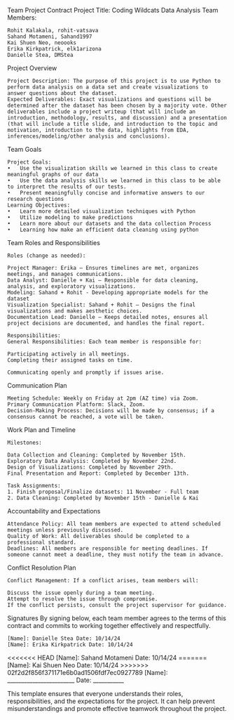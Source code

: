 Team Project Contract
Project Title: Coding Wildcats Data Analysis
Team Members:

    Rohit Kalakala, rohit-vatsava
    Sahand Motameni, Sahand1997
    Kai Shuen Neo, neoooks
    Erika Kirkpatrick, elk1arizona
    Danielle Stea, DMStea


Project Overview

    Project Description: The purpose of this project is to use Python to perform data analysis on a data set and create visualizations to answer questions about the dataset.
    Expected Deliverables: Exact visualizations and questions will be determined after the dataset has been chosen by a majority vote. Other deliverables include a project writeup (that will include an introduction, methodology, results, and discussion) and a presentation (that will include a title slide, and introduction to the topic and motivation, introduction to the data, highlights from EDA, inferences/modeling/other analysis and conclusions).

Team Goals

    Project Goals: 
    •	Use the visualization skills we learned in this class to create meaningful graphs of our data
    •	Use the data analysis skills we learned in this class to be able to interpret the results of our tests.
    •   Present meaningfully concise and informative answers to our research questions
    Learning Objectives:
    •   Learn more detailed visualization techniques with Python
    •   Utilize modeling to make predictions
    •   Learn more about our datasets and the data collection Process
    •   Learning how make an efficient data cleaning using python

Team Roles and Responsibilities

    Roles (change as needed):

    Project Manager: Erika – Ensures timelines are met, organizes meetings, and manages communications.
    Data Analyst: Danielle + Kai – Responsible for data cleaning, analysis, and exploratory visualizations.
    Modeling: Sahand + Rohit - Developing appropriate models for the dataset
    Visualization Specialist: Sahand + Rohit – Designs the final visualizations and makes aesthetic choices.
    Documentation Lead: Danielle – Keeps detailed notes, ensures all project decisions are documented, and handles the final report.

    Responsibilities:
    General Responsibilities: Each team member is responsible for:

    Participating actively in all meetings.
    Completing their assigned tasks on time.

    Communicating openly and promptly if issues arise.

Communication Plan

    Meeting Schedule: Weekly on Friday at 2pm (AZ time) via Zoom.
    Primary Communication Platform: Slack, Zoom.
    Decision-Making Process: Decisions will be made by consensus; if a consensus cannot be reached, a vote will be taken.

Work Plan and Timeline

    Milestones:

    Data Collection and Cleaning: Completed by November 15th.
    Exploratory Data Analysis: Completed by November 22nd.
    Design of Visualizations: Completed by November 29th.
    Final Presentation and Report: Completed by December 13th.

    Task Assignments: 
    1. Finish proposal/Finalize datasets: 11 November - Full team
    2. Data Cleaning: Completed by November 15th - Danielle & Kai

Accountability and Expectations

    Attendance Policy: All team members are expected to attend scheduled meetings unless previously discussed.
    Quality of Work: All deliverables should be completed to a professional standard.
    Deadlines: All members are responsible for meeting deadlines. If someone cannot meet a deadline, they must notify the team in advance.

Conflict Resolution Plan

    Conflict Management: If a conflict arises, team members will:

    Discuss the issue openly during a team meeting.
    Attempt to resolve the issue through compromise.
    If the conflict persists, consult the project supervisor for guidance.

Signatures
By signing below, each team member agrees to the terms of this contract and commits to working together effectively and respectfully.

    [Name]: Danielle Stea Date: 10/14/24
    [Name]: Erika Kirkpatrick Date: 10/14/24
<<<<<<< HEAD
    [Name]: Sahand Motameni Date:  10/14/24
=======
    [Name]: Kai Shuen Neo Date: 10/14/24
>>>>>>> 02f2d2f856f371171e6b0ad1506fdf7ec0927789
    [Name]: ________________________ Date: ___________

This template ensures that everyone understands their roles, responsibilities, and the expectations for the project. It can help prevent misunderstandings and promote effective teamwork throughout the project.
